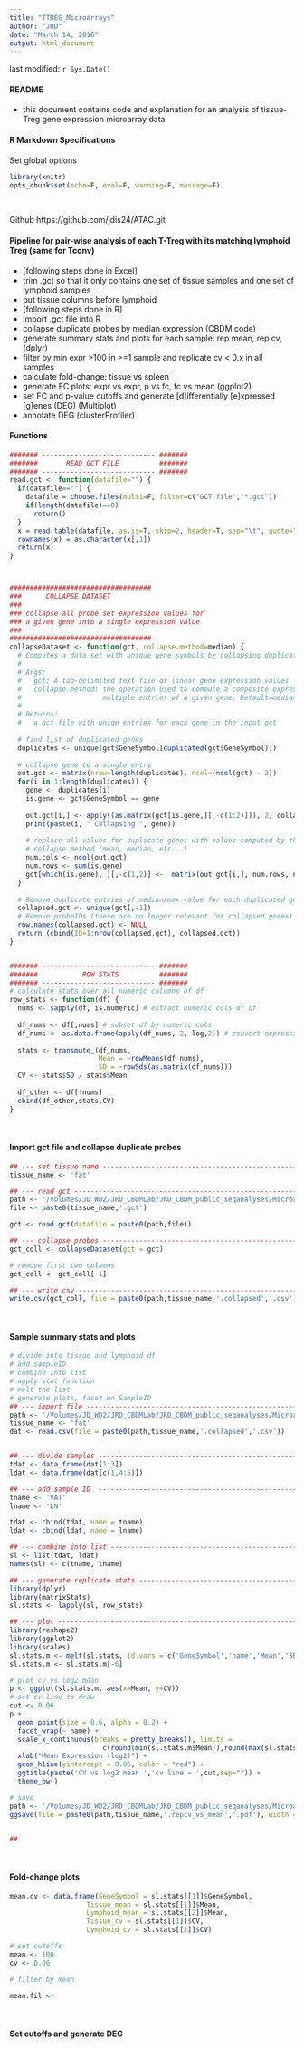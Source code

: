 ```yaml
---
title: "TTREG_Microarrays"
author: "JRD"
date: "March 14, 2016"
output: html_document
---
```


last modified: `r Sys.Date()`
<br>    

#### README
+ this document contains code and explanation for an analysis of tissue-Treg gene expression microarray data
<br>    


#### R Markdown Specifications
Set global options
```r
library(knitr)
opts_chunk$set(echo=F, eval=F, warning=F, message=F)
```
<br>    

Github
https://github.com/jdis24/ATAC.git
<br>    


#### Pipeline for pair-wise analysis of each T-Treg with its matching lymphoid Treg (same for Tconv)
+ [following steps done in Excel]
+ trim .gct so that it only contains one set of tissue samples and one set of lymphoid samples
+ put tissue columns before lymphoid
+ [following steps done in R]
+ import .gct file into R
+ collapse duplicate probes by median expression (CBDM code)
+ generate summary stats and plots for each sample: rep mean, rep cv, (dplyr)
+ filter by min expr >100 in >=1 sample and replicate cv < 0.x in all samples
+ calculate fold-change: tissue vs spleen
+ generate FC plots: expr vs expr, p vs fc, fc vs mean (ggplot2)
+ set FC and p-value cutoffs and generate [d]ifferentially [e]xpressed [g]enes (DEG) (Multiplot)
+ annotate DEG (clusterProfiler)
<br>    


#### Functions
```r
####### ---------------------------- #######
#######       READ GCT FILE          #######
####### ---------------------------- #######
read.gct <- function(datafile="") {
  if(datafile=="") {
    datafile = choose.files(multi=F, filter=c("GCT file","*.gct"))
    if(length(datafile)==0)
      return()
  }	
  x = read.table(datafile, as.is=T, skip=2, header=T, sep="\t", quote="\"", check.names=F, fill=TRUE, comment.char="")
  rownames(x) = as.character(x[,1])
  return(x)
}



###################################
###      COLLAPSE DATASET
###   
### collapse all probe set expression values for 
### a given gene into a single expression value
###
###################################
collapseDataset <- function(gct, collapse.method=median) {
  # Computes a data set with unique gene symbols by collapsing duplicated genes.
  #
  # Args:
  #   gct: A tab-delimited text file of linear gene expression values
  #   collapse.method: the operation used to compute a composite expression value from
  #                    multiple entries of a given gene. Default=median
  #
  # Returns:
  #   a gct file with uniqe entries for each gene in the input gct
  
  # find list of duplicated genes
  duplicates <- unique(gct$GeneSymbol[duplicated(gct$GeneSymbol)])
  
  # collapse gene to a single entry
  out.gct <- matrix(nrow=length(duplicates), ncol=(ncol(gct) - 2))
  for(i in 1:length(duplicates)) {
    gene <- duplicates[i]
    is.gene <- gct$GeneSymbol == gene
    
    out.gct[i,] <- apply((as.matrix(gct[is.gene,][,-c(1:2)])), 2, collapse.method)
    print(paste(i, " Collapsing ", gene))
    
    # replace all values for duplicate genes with values computed by the
    # collapse.method (mean, median, etc...)
    num.cols <- ncol(out.gct)
    num.rows <- sum(is.gene)
    gct[which(is.gene), ][,-c(1,2)] <-  matrix(out.gct[i,], num.rows, num.cols, byrow=T)
  }
  
  # Remove duplicate entries of median/max value for each duplicated gene
  collapsed.gct <- unique(gct[,-1])
  # Remove probeIDs (these are no longer relevant for collapsed genes)
  row.names(collapsed.gct) <- NULL
  return (cbind(ID=1:nrow(collapsed.gct), collapsed.gct))
}


####### ---------------------------- #######
#######           ROW STATS          #######
####### ---------------------------- #######
# calculate stats over all numeric columns of df 
row_stats <- function(df) {
  nums <- sapply(df, is.numeric) # extract numeric cols of df
  
  df_nums <- df[,nums] # subset df by numeric cols
  df_nums <- as.data.frame(apply(df_nums, 2, log,2)) # convert expression to log2
  
  stats <- transmute_(df_nums, 
                      Mean = ~rowMeans(df_nums),
                      SD = ~rowSds(as.matrix(df_nums)))
  CV <- stats$SD / stats$Mean
  
  df_other <- df[!nums]     
  cbind(df_other,stats,CV)
}

```
<br>  



#### Import gct file and collapse duplicate probes
```r
## --- set tissue name ------------------------------------------------------------------------------------------
tissue_name <- 'fat'

## --- read gct --------------------------------------------------------------------------------------------------
path <- '/Volumes/JD_WD2/JRD_CBDMLab/JRD_CBDM_public_seqanalyses/Microarray/GCT_given/working/'
file <- paste0(tissue_name,'.gct')

gct <- read.gct(datafile = paste0(path,file)) 

## --- collapse probes -------------------------------------------------------------------------------------------
gct_coll <- collapseDataset(gct = gct)

# remove first two columns
gct_coll <- gct_coll[-1]

## --- write csv -------------------------------------------------------------------------------------------------
write.csv(gct_coll, file = paste0(path,tissue_name,'.collapsed','.csv'), row.names = F)

```
<br>  


#### Sample summary stats and plots
```r
# divide into tissue and lymphoid df
# add sampleID
# combine into list
# apply stat function
# melt the list
# generate plots, facet on SampleID
## --- import file ------------------------------------------------------------------------------------------------
path <- '/Volumes/JD_WD2/JRD_CBDMLab/JRD_CBDM_public_seqanalyses/Microarray/GCT_given/working/'
tissue_name <- 'fat'
dat <- read.csv(file = paste0(path,tissue_name,'.collapsed','.csv'))


## --- divide samples ---------------------------------------------------------------------------------------------
tdat <- data.frame(dat[1:3])
ldat <- data.frame(dat[c(1,4:5)])

## --- add sample ID  --------------------------------------------------------------------------------------------
tname <- 'VAT'
lname <- 'LN'

tdat <- cbind(tdat, name = tname)
ldat <- cbind(ldat, name = lname)

## --- combine into list ------------------------------------------------------------------------------------------
sl <- list(tdat, ldat)
names(sl) <- c(tname, lname)

## --- generate replicate stats -----------------------------------------------------------------------------------
library(dplyr)
library(matrixStats)
sl.stats <- lapply(sl, row_stats)

## --- plot ------------------------------------------------------------------------------------------------------
library(reshape2)
library(ggplot2)
library(scales)
sl.stats.m <- melt(sl.stats, id.vars = c('GeneSymbol','name','Mean','SD','CV'))
sl.stats.m <- sl.stats.m[-6]

# plot cv vs log2 mean
p <- ggplot(sl.stats.m, aes(x=Mean, y=CV))
# set cv line to draw
cut <- 0.06
p + 
  geom_point(size = 0.6, alpha = 0.2) +
  facet_wrap(~ name) + 
  scale_x_continuous(breaks = pretty_breaks(), limits = 
                       c(round(min(sl.stats.m$Mean)),round(max(sl.stats.m$Mean)))) +
  xlab("Mean Expression (log2)") + 
  geom_hline(yintercept = 0.06, color = "red") +
  ggtitle(paste('CV vs log2 mean ','cv line = ',cut,sep="")) +
  theme_bw()

# save
path <- '/Volumes/JD_WD2/JRD_CBDMLab/JRD_CBDM_public_seqanalyses/Microarray/GCT_given/working/'
ggsave(file = paste0(path,tissue_name,'.repcv_vs_mean','.pdf'), width = 8, height = 4)


##  
```
<br>  


#### Fold-change plots
```r
mean.cv <- data.frame(GeneSymbol = sl.stats[[1]]$GeneSymbol,
                   Tissue_mean = sl.stats[[1]]$Mean, 
                   Lymphoid_mean = sl.stats[[2]]$Mean,
                   Tissue_cv = sl.stats[[1]]$CV,
                   Lymphoid_cv = sl.stats[[2]]$CV)

# set cutoffs
mean <- 100
cv <- 0.06

# filter by mean

mean.fil <- 

```
<br>


#### Set cutoffs and generate DEG
```r
```
<br> 











